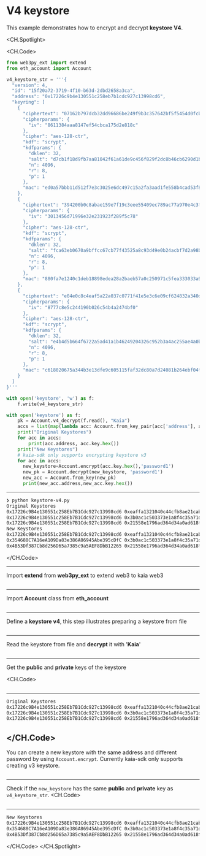 # V4 keystore

This example demonstrates how to encrypt and decrypt **keystore V4**.

<CH.Spotlight>

<CH.Code>

```py keystorev4.js
from web3py_ext import extend
from eth_account import Account

v4_keystore_str = '''{
  "version": 4,
  "id": "15f20a72-3719-4f10-b63d-2dbd2658a3ca",
  "address": "0x17226c9b4e130551c258eb7b1cdc927c13998cd6",
  "keyring": [
    {
      "ciphertext": "07162b797dcb32dd96686be249f9b3c357642bf5f5454d0fcbefedb265667f37",
      "cipherparams": {
        "iv": "8611384aaa8147ef54cbca175d2e818c"
      },
      "cipher": "aes-128-ctr",
      "kdf": "scrypt",
      "kdfparams": {
        "dklen": 32,
        "salt": "d7cb1f18d9fb7aa81042f61a61de9c456f829f2dc8b46cb6290d1bb9de89b791",
        "n": 4096,
        "r": 8,
        "p": 1
      },
      "mac": "ed0a57bbb11d512f7e3c3025e6dc497c15a2fa3aad1fe558b4cad53f887e06d8"
    },
    {
      "ciphertext": "394200b0c8abae159e7f19c3eee55409ec789ac77a970e4c3f6bc1839a4afbfc",
      "cipherparams": {
        "iv": "3013456d71996e32e231923f289f5c78"
      },
      "cipher": "aes-128-ctr",
      "kdf": "scrypt",
      "kdfparams": {
        "dklen": 32,
        "salt": "fca63eb0670a9bffcc67cb77f43525a8c93d49e0b24acbf7d2a98bff8a5a5cf1",
        "n": 4096,
        "r": 8,
        "p": 1
      },
      "mac": "880fa7e1240c1deb18898edea28a2baeb57a0c250971c5fea333033a92a958f7"
    },
    {
      "ciphertext": "e04e0c8c4eaf5a22a037c0771f41e5e3c6e09cf624832a340d1c962ac5aa03cb",
      "cipherparams": {
        "iv": "8777c8e5c244190b026c54b4a2474bf0"
      },
      "cipher": "aes-128-ctr",
      "kdf": "scrypt",
      "kdfparams": {
        "dklen": 32,
        "salt": "e4b4d5b664f6722a5ad41a1b46249204326c952b3a4ac255ae4a0b5128e4803a",
        "n": 4096,
        "r": 8,
        "p": 1
      },
      "mac": "c618020675a344b3e13dfe9c605115faf32dc80a7d24081b264ebf04fe5db1dd"
    }
  ]
}'''

with open('keystore', 'w') as f:
    f.write(v4_keystore_str)

with open('keystore') as f:
    pk = Account.v4_decrypt(f.read(), "Kaia")
    accs = list(map(lambda acc: Account.from_key_pair(acc['address'], acc['private_key']), pk))
    print("Original Keystores")
    for acc in accs:
        print(acc.address, acc.key.hex())
    print("New Keystores")
    # kaia-sdk only supports encrypting keystore v3
    for acc in accs:
      new_keystore=Account.encrypt(acc.key.hex(),'password1')
      new_pk = Account.decrypt(new_keystore, 'password1')
      new_acc = Account.from_key(new_pk)
      print(new_acc.address,new_acc.key.hex())
```

---

```zsh output
❯ python keystore-v4.py
Original Keystores
0x17226c9B4e130551c258Eb7B1Cdc927c13998cd6 0xeaffa1321040c44cfb8ae21cab8377198ef6706fb7b6b2a09db292b5fe2a5e63
0x17226c9B4e130551c258Eb7B1Cdc927c13998cd6 0x3b0ac1c503373e1a8f4c35a71dbce404846d8a6173538680dea1d149fd5e494c
0x17226c9B4e130551c258Eb7B1Cdc927c13998cd6 0x21558e1796ad364d34a0ad618f8b086c9af2694083a3cb129a0af10dc6b6cc9e
New Keystores
0x17226c9B4e130551c258Eb7B1Cdc927c13998cd6 0xeaffa1321040c44cfb8ae21cab8377198ef6706fb7b6b2a09db292b5fe2a5e63
0x354688C7A16eA109Da83e386A86945Abe395cDfC 0x3b0ac1c503373e1a8f4c35a71dbce404846d8a6173538680dea1d149fd5e494c
0x4B53Df387Cb8d256D65a7385c9a5AEF8DbB12265 0x21558e1796ad364d34a0ad618f8b086c9af2694083a3cb129a0af10dc6b6cc9e
```

</CH.Code>

---

Import **extend** from **web3py_ext** to extend web3 to kaia web3

```py keystorev4.js focus=1

```
---

Import **Account** class from **eth_account** 

```py keystorev4.js focus=2

```
---
Define a **keystore v4**, this step illustrates preparing a keystore from file

```py keystorev4.js focus=4:61

```
---
Read the keystore from file and **decrypt** it with '**Kaia**'

```py keystorev4.js focus=63:64

```
---
Get the **public** and **private** keys of the keystore

<CH.Code>
```py keystorev4.js focus=65:68

```
---

```zsh output
Original Keystores
0x17226c9B4e130551c258Eb7B1Cdc927c13998cd6 0xeaffa1321040c44cfb8ae21cab8377198ef6706fb7b6b2a09db292b5fe2a5e63
0x17226c9B4e130551c258Eb7B1Cdc927c13998cd6 0x3b0ac1c503373e1a8f4c35a71dbce404846d8a6173538680dea1d149fd5e494c
0x17226c9B4e130551c258Eb7B1Cdc927c13998cd6 0x21558e1796ad364d34a0ad618f8b086c9af2694083a3cb129a0af10dc6b6cc9e
````

</CH.Code>
---
You can create a new keystore with the same address and different password by using `Account.encrypt`. Currently kaia-sdk only supports creating v3 keystore.

```py keystorev4.js focus=71:72

```
---
Check if the `new_keystore` has the same **public** and **private** key as `v4_keystore_str`. 
<CH.Code>
```py keystorev4.js focus=73:75

```
---

```zsh output
New Keystores
0x17226c9B4e130551c258Eb7B1Cdc927c13998cd6 0xeaffa1321040c44cfb8ae21cab8377198ef6706fb7b6b2a09db292b5fe2a5e63
0x354688C7A16eA109Da83e386A86945Abe395cDfC 0x3b0ac1c503373e1a8f4c35a71dbce404846d8a6173538680dea1d149fd5e494c
0x4B53Df387Cb8d256D65a7385c9a5AEF8DbB12265 0x21558e1796ad364d34a0ad618f8b086c9af2694083a3cb129a0af10dc6b6cc9e
````

</CH.Code>
</CH.Spotlight>
